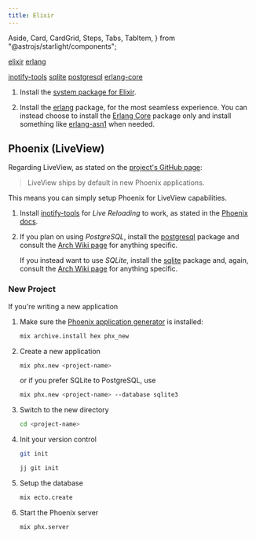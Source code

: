```yaml
---
title: Elixir
---
```


  Aside,
  Card,
  CardGrid,
  Steps,
  Tabs,
  TabItem,
} from "@astrojs/starlight/components";

<CardGrid>

<Card title="Required" icon="puzzle">

[elixir](https://archlinux.org/packages/extra/any/elixir/)
[erlang](https://archlinux.org/packages/extra/x86_64/erlang/)

</Card>

<Card title="Optional" icon="puzzle">

[inotify-tools](https://archlinux.org/packages/extra/x86_64/inotify-tools/)
[sqlite](https://wiki.archlinux.org/title/SQLite)
[postgresql](https://wiki.archlinux.org/title/PostgreSQL)
[erlang-core](https://archlinux.org/packages/extra/x86_64/erlang-core/)

</Card>

</CardGrid>

<Steps>

1.  Install the [system package for Elixir](https://archlinux.org/packages/extra/any/elixir/).

2.  Install the [erlang](https://archlinux.org/packages/extra/x86_64/erlang/) package, for the most seamless experience.
    You can instead choose to install the [Erlang Core](https://archlinux.org/packages/extra/x86_64/erlang-core/) package only
    and install something like [erlang-asn1](https://archlinux.org/packages/extra/x86_64/erlang-asn1/) when needed.

</Steps>

## Phoenix (LiveView)

<Aside>

Regarding LiveView, as stated on the [project's GitHub page](https://github.com/phoenixframework/phoenix_live_view):

> LiveView ships by default in new Phoenix applications.

This means you can simply setup Phoenix for LiveView capabilities.

</Aside>

<Steps>

1.  Install [inotify-tools](https://archlinux.org/packages/extra/x86_64/inotify-tools/) for _Live Reloading_ to work,
    as stated in the [Phoenix docs](https://hexdocs.pm/phoenix/installation.html#inotify-tools-for-linux-users).

2.  If you plan on using _PostgreSQL_, install the [postgresql](https://wiki.archlinux.org/title/PostgreSQL) package
    and consult the [Arch Wiki page](https://wiki.archlinux.org/title/PostgreSQL) for anything specific.

    If you instead want to use _SQLite_, install the [sqlite](https://wiki.archlinux.org/title/SQLite) package
    and, again, consult the [Arch Wiki page](https://wiki.archlinux.org/title/SQLite) for anything specific.

</Steps>

### New Project

If you're writing a new application

<Steps>

1.  Make sure the [Phoenix application generator](https://phx.new) is installed:

    ```sh
    mix archive.install hex phx_new
    ```

2.  Create a new application

    ```sh "<project-name>"
    mix phx.new <project-name>
    ```

    or if you prefer SQLite to PostgreSQL, use

    ```sh "<project-name>"
    mix phx.new <project-name> --database sqlite3
    ```

3.  Switch to the new directory

    ```sh "<project-name>"
    cd <project-name>
    ```

4.  Init your version control

    <Tabs syncKey="vc">

    <TabItem label="git">

    ```sh
    git init
    ```

    </TabItem>

    <TabItem label="jujutsu">

    ```sh
    jj git init
    ```

    </TabItem>

    </Tabs>

5.  Setup the database

    ```sh
    mix ecto.create
    ```

6.  Start the Phoenix server

    ```sh
    mix phx.server
    ```

</Steps>
